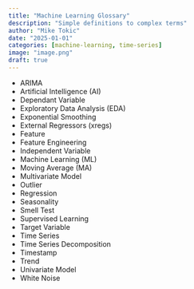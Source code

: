 ```yaml
---
title: "Machine Learning Glossary"
description: "Simple definitions to complex terms"
author: "Mike Tokic"
date: "2025-01-01"
categories: [machine-learning, time-series]
image: "image.png"
draft: true
---
```


- ARIMA
- Artificial Intelligence (AI)
- Dependant Variable
- Exploratory Data Analysis (EDA)
- Exponential Smoothing
- External Regressors (xregs)
- Feature
- Feature Engineering
- Independent Variable
- Machine Learning (ML)
- Moving Average (MA)
- Multivariate Model
- Outlier
- Regression
- Seasonality
- Smell Test
- Supervised Learning
- Target Variable
- Time Series
- Time Series Decomposition
- Timestamp
- Trend
- Univariate Model
- White Noise